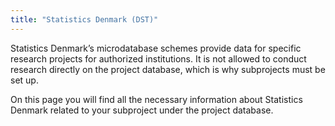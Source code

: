 ```yaml
---
title: "Statistics Denmark (DST)"
---
```

Statistics Denmark's microdatabase schemes provide data for specific research projects for authorized institutions. It is not allowed to conduct research directly on the project database, which is why subprojects must be set up. 


On this page you will find all the necessary information about Statistics Denmark related to your subproject under the project database.
